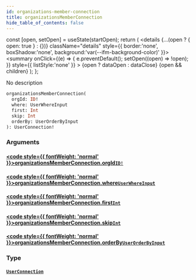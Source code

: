 ```yaml
---
id: organizations-member-connection
title: organizationsMemberConnection
hide_table_of_contents: false
---
```







  const [open, setOpen] = useState(startOpen);
  return (
    <details {...(open ? { open: true } : {})} className="details" style={{ border:'none', boxShadow:'none', background:'var(--ifm-background-color)' }}>
      <summary
        onClick={(e) => {
          e.preventDefault();
          setOpen((open) => !open);
        }}
        style={{ listStyle:'none' }}
      >
      {open ? dataOpen : dataClose}
      </summary>
      {open && children}
    </details>
  );
};




No description


```graphql
organizationsMemberConnection(
  orgId: ID!
  where: UserWhereInput
  first: Int
  skip: Int
  orderBy: UserOrderByInput
): UserConnection!
```


### Arguments

#### [<code style={{ fontWeight: 'normal' }}>organizationsMemberConnection.<b>orgId</b></code>](#)<Bullet />[`ID!`](/schema/scalars/id) <Badge class="secondary" text="non-null"/> <Badge class="secondary" text="scalar"/>
> 
> 

#### [<code style={{ fontWeight: 'normal' }}>organizationsMemberConnection.<b>where</b></code>](#)<Bullet />[`UserWhereInput`](/schema/inputs/user-where-input) <Badge class="secondary" text="input"/>
> 
> 

#### [<code style={{ fontWeight: 'normal' }}>organizationsMemberConnection.<b>first</b></code>](#)<Bullet />[`Int`](/schema/scalars/int) <Badge class="secondary" text="scalar"/>
> 
> 

#### [<code style={{ fontWeight: 'normal' }}>organizationsMemberConnection.<b>skip</b></code>](#)<Bullet />[`Int`](/schema/scalars/int) <Badge class="secondary" text="scalar"/>
> 
> 

#### [<code style={{ fontWeight: 'normal' }}>organizationsMemberConnection.<b>orderBy</b></code>](#)<Bullet />[`UserOrderByInput`](/schema/enums/user-order-by-input) <Badge class="secondary" text="enum"/>
> 
> 

### Type

#### [`UserConnection`](/schema/objects/user-connection) <Badge class="secondary" text="object"/>
> 
> 



